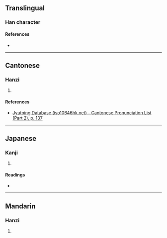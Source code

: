 {{character info}}
==Translingual==

===Han character===
{{Han char|rn=85|rad=水|as=04|sn=7|four=30127|canj=EYHS|ids=⿰氵方}}

====References====
* {{Han ref|kx=0608.110|dkj=17171|dj=1001.140|hdz=31572.030|uh=6C78|ud=27768|bh=CB4B|bd=52043}}

----

==Cantonese==

===Hanzi===
{{yue-hanzi|jyut=[[fong1]], [[pong1]], [[pong4]]|y=fong1, pong1, pong4}}

# {{rfdef|yue|sort=水04}}

====References====
* [http://www.iso10646hk.net/jp/document/download.jsp Jyutping Database (iso10646hk.net) - Cantonese Pronunciation List (Part 2), p. 137]

----

==Japanese==

===Kanji===
{{ja-kanji|grade=|rs=水04}}

# {{rfdef|ja|sort=水04}}

====Readings====
* {{ja-readings|on=[[ほう]] (hō)|kun=[[つなぐ]] (tsunagu)}}

----

==Mandarin==

===Hanzi===
{{cmn-hanzi|pin=[[fāng]] ([[fang1]]), [[pāng]] ([[pang1]])|wg=fang<sup>1</sup>, pang<sup>1</sup>}}

# {{rfdef|cmn|sort=水04}}